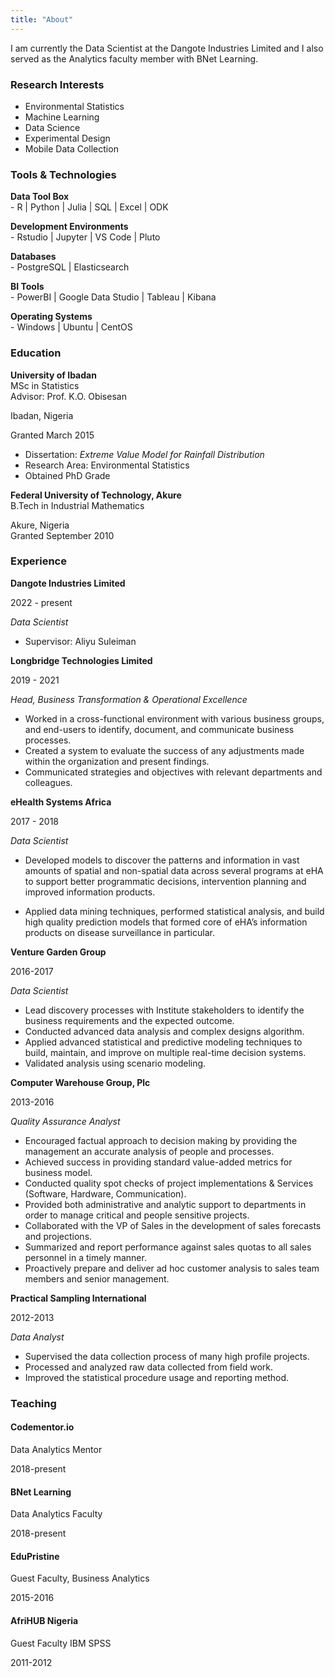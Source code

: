 ```yaml
---
title: "About"
---
```



I am currently the Data Scientist at the Dangote Industries Limited and I also served as the Analytics faculty member with BNet Learning.


### Research Interests

- Environmental Statistics
- Machine Learning
- Data Science
- Experimental Design
- Mobile Data Collection

### Tools & Technologies

::: {.d-flex .justify-content-between}
::: {}
**Data Tool Box**  
- R | Python | Julia | SQL | Excel | ODK  
:::
::: {.text-end}

:::
:::


::: {.d-flex .justify-content-between}
::: {}
**Development Environments**  
- Rstudio | Jupyter | VS Code | Pluto  
:::
::: {.text-end}

:::
:::

::: {.d-flex .justify-content-between}
::: {}
**Databases**  
- PostgreSQL | Elasticsearch
:::
::: {.text-end}

:::
:::

::: {.d-flex .justify-content-between}
::: {}
**BI Tools**  
- PowerBI | Google Data Studio | Tableau | Kibana 
:::
::: {.text-end}

:::
:::

::: {.d-flex .justify-content-between}
::: {}
**Operating Systems**  
- Windows | Ubuntu | CentOS   
:::
::: {.text-end}

:::
:::

### Education

::: {.d-flex .justify-content-between}
::: {}
**University of Ibadan**  
MSc in Statistics  
Advisor: Prof. K.O. Obisesan
:::
::: {.text-end}
Ibadan, Nigeria

Granted March 2015
:::
:::
- Dissertation: *Extreme Value Model for Rainfall Distribution*
- Research Area: Environmental Statistics
- Obtained PhD Grade

::: {.d-flex .justify-content-between}
::: {}
**Federal University of Technology, Akure**  
B.Tech in Industrial Mathematics
:::
::: {.text-end}
Akure, Nigeria  
Granted September 2010
:::
:::

### Experience

::: {.d-flex .justify-content-between}
::: {}
**Dangote Industries Limited**  
:::
::: {.text-end}
2022 - present
:::
:::
*Data Scientist*

- Supervisor: Aliyu Suleiman

::: {.d-flex .justify-content-between}
::: {}
**Longbridge Technologies Limited**  
:::
::: {.text-end}
2019 - 2021
:::
:::
*Head, Business Transformation & Operational Excellence*

- Worked in a cross-functional environment with various business groups, and end-users to identify, document, and communicate business processes.
- Created a system to evaluate the success of any adjustments made within the organization and present findings.
- Communicated strategies and objectives with relevant departments and colleagues.

::: {.d-flex .justify-content-between}
::: {}
**eHealth Systems Africa**  
:::
::: {.text-end}
2017 - 2018
:::
:::
*Data Scientist*

- Developed models to discover the patterns and information in vast amounts of spatial and non-spatial data across several programs at eHA to support better programmatic decisions, intervention planning and improved information products.

- Applied data mining techniques, performed statistical analysis, and build high quality prediction models that formed core of eHA’s information products on disease surveillance in particular.

::: {.d-flex .justify-content-between}
::: {}
**Venture Garden Group**  
:::
::: {.text-end}
2016-2017
:::
:::
*Data Scientist*

- Lead discovery processes with Institute stakeholders to identify the business requirements and the expected outcome.
- Conducted advanced data analysis and complex designs algorithm.
- Applied advanced statistical and predictive modeling techniques to build, maintain, and improve on multiple real-time decision systems.
- Validated analysis using scenario modeling.


::: {.d-flex .justify-content-between}
::: {}
**Computer Warehouse Group, Plc**  
:::
::: {.text-end}
2013-2016
:::
:::
*Quality Assurance Analyst*

- Encouraged factual approach to decision making by providing the management an accurate analysis of people and processes.
- Achieved success in providing standard value-added metrics for business model.
- Conducted quality spot checks of project implementations & Services (Software, Hardware, Communication).
- Provided both administrative and analytic support to departments in order to manage critical and people sensitive projects.
- Collaborated with the VP of Sales in the development of sales forecasts and projections.
- Summarized and report performance against sales quotas to all sales personnel in a timely manner.
- Proactively prepare and deliver ad hoc customer analysis to sales team members and senior management.



::: {.d-flex .justify-content-between}
::: {}
**Practical Sampling International**  
:::
::: {.text-end}
2012-2013
:::
:::
*Data Analyst*

- Supervised the data collection process of many high profile projects.
- Processed and analyzed raw data collected from field work.
- Improved the statistical procedure usage and reporting method.




### Teaching 

#### Codementor.io
::: {.d-flex .justify-content-between}
::: {}
Data Analytics Mentor 
:::
::: {.text-end}
2018-present
:::
:::

#### BNet Learning
::: {.d-flex .justify-content-between}
::: {}
Data Analytics Faculty
:::
::: {.text-end}
2018-present
:::
:::

#### EduPristine
::: {.d-flex .justify-content-between}
::: {}
Guest Faculty, Business Analytics
:::
::: {.text-end}
2015-2016
:::
:::

#### AfriHUB Nigeria

::: {.d-flex .justify-content-between}
::: {}
Guest Faculty IBM SPSS
:::
::: {.text-end}
2011-2012
:::
:::
